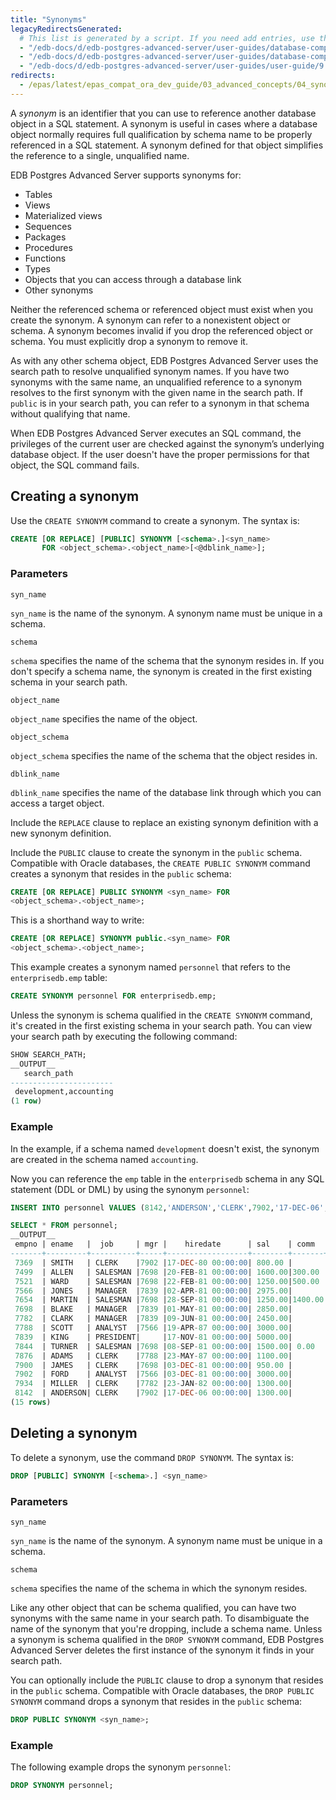 ```yaml
---
title: "Synonyms"
legacyRedirectsGenerated:
  # This list is generated by a script. If you need add entries, use the `legacyRedirects` key.
  - "/edb-docs/d/edb-postgres-advanced-server/user-guides/database-compatibility-for-oracle-developers-guide/9.6/Database_Compatibility_for_Oracle_Developers_Guide_v9.6.1.021.html"
  - "/edb-docs/d/edb-postgres-advanced-server/user-guides/database-compatibility-for-oracle-developers-guide/9.5/Database_Compatibility_for_Oracle_Developers_Guide.1.021.html"
  - "/edb-docs/d/edb-postgres-advanced-server/user-guides/user-guide/9.5/EDB_Postgres_Enterprise_Guide.1.035.html"
redirects:
  - /epas/latest/epas_compat_ora_dev_guide/03_advanced_concepts/04_synonyms/ #generated for docs/epas/reorg-role-use-case-mode
---
```


<div id="synonyms" class="registered_link"></div>

A *synonym* is an identifier that you can use to reference another database object in a SQL statement. A synonym is useful in cases where a database object normally requires full qualification by schema name to be properly referenced in a SQL statement. A synonym defined for that object simplifies the reference to a single, unqualified name.

EDB Postgres Advanced Server supports synonyms for:

-   Tables
-   Views
-   Materialized views
-   Sequences
-   Packages
-   Procedures
-   Functions
-   Types
-   Objects that you can access through a database link
-   Other synonyms

Neither the referenced schema or referenced object must exist when you create the synonym. A synonym can refer to a nonexistent object or schema. A synonym becomes invalid if you drop the referenced object or schema. You must explicitly drop a synonym to remove it.

As with any other schema object, EDB Postgres Advanced Server uses the search path to resolve unqualified synonym names. If you have two synonyms with the same name, an unqualified reference to a synonym resolves to the first synonym with the given name in the search path. If `public` is in your search path, you can refer to a synonym in that schema without qualifying that name.

When EDB Postgres Advanced Server executes an SQL command, the privileges of the current user are checked against the synonym’s underlying database object. If the user doesn't have the proper permissions for that object, the SQL command fails.

## Creating a synonym

Use the `CREATE SYNONYM` command to create a synonym. The syntax is:

```sql
CREATE [OR REPLACE] [PUBLIC] SYNONYM [<schema>.]<syn_name>
       FOR <object_schema>.<object_name>[<@dblink_name>];
```

### Parameters

`syn_name`

`syn_name` is the name of the synonym. A synonym name must be unique in a schema.

`schema`

`schema` specifies the name of the schema that the synonym resides in. If you don't specify a schema name, the synonym is created in the first existing schema in your search path.

`object_name`

`object_name` specifies the name of the object.

`object_schema`

`object_schema` specifies the name of the schema that the object resides in.

`dblink_name`

`dblink_name` specifies the name of the database link through which you can access a target object.

Include the `REPLACE` clause to replace an existing synonym definition with a new synonym definition.

Include the `PUBLIC` clause to create the synonym in the `public` schema. Compatible with Oracle databases, the `CREATE PUBLIC SYNONYM` command creates a synonym that resides in the `public` schema:

```sql
CREATE [OR REPLACE] PUBLIC SYNONYM <syn_name> FOR
<object_schema>.<object_name>;
```

This is a shorthand way to write:

```sql
CREATE [OR REPLACE] SYNONYM public.<syn_name> FOR
<object_schema>.<object_name>;
```

This example creates a synonym named `personnel` that refers to the `enterprisedb.emp` table:

```sql
CREATE SYNONYM personnel FOR enterprisedb.emp;
```

Unless the synonym is schema qualified in the `CREATE SYNONYM` command, it's created in the first existing schema in your search path. You can view your search path by executing the following command:

```sql
SHOW SEARCH_PATH;
__OUTPUT__
   search_path
-----------------------
 development,accounting
(1 row)
```
### Example

In the example, if a schema named `development` doesn't exist, the synonym are created in the schema named `accounting`.

Now you can reference the `emp` table in the `enterprisedb` schema in any SQL statement (DDL or DML) by using the synonym `personnel`:

```sql
INSERT INTO personnel VALUES (8142,'ANDERSON','CLERK',7902,'17-DEC-06',1300,NULL,20);

SELECT * FROM personnel;
__OUTPUT__
 empno | ename   |  job     | mgr |    hiredate      | sal    | comm  |deptno
-------+---------+----------+-----+------------------+--------+-------+------
 7369  | SMITH   | CLERK    |7902 |17-DEC-80 00:00:00| 800.00 |       |  20
 7499  | ALLEN   | SALESMAN |7698 |20-FEB-81 00:00:00| 1600.00|300.00 |  30
 7521  | WARD    | SALESMAN |7698 |22-FEB-81 00:00:00| 1250.00|500.00 |  30
 7566  | JONES   | MANAGER  |7839 |02-APR-81 00:00:00| 2975.00|       |  20
 7654  | MARTIN  | SALESMAN |7698 |28-SEP-81 00:00:00| 1250.00|1400.00|  30
 7698  | BLAKE   | MANAGER  |7839 |01-MAY-81 00:00:00| 2850.00|       |  30
 7782  | CLARK   | MANAGER  |7839 |09-JUN-81 00:00:00| 2450.00|       |  10
 7788  | SCOTT   | ANALYST  |7566 |19-APR-87 00:00:00| 3000.00|       |  20
 7839  | KING    | PRESIDENT|     |17-NOV-81 00:00:00| 5000.00|       |  10
 7844  | TURNER  | SALESMAN |7698 |08-SEP-81 00:00:00| 1500.00| 0.00  |  30
 7876  | ADAMS   | CLERK    |7788 |23-MAY-87 00:00:00| 1100.00|       |  20
 7900  | JAMES   | CLERK    |7698 |03-DEC-81 00:00:00| 950.00 |       |  30
 7902  | FORD    | ANALYST  |7566 |03-DEC-81 00:00:00| 3000.00|       |  20
 7934  | MILLER  | CLERK    |7782 |23-JAN-82 00:00:00| 1300.00|       |  10
 8142  | ANDERSON| CLERK    |7902 |17-DEC-06 00:00:00| 1300.00|       |  20
(15 rows)
```

## Deleting a synonym

To delete a synonym, use the command `DROP SYNONYM`. The syntax is:

```sql
DROP [PUBLIC] SYNONYM [<schema>.] <syn_name>
```

### Parameters

`syn_name`

`syn_name` is the name of the synonym. A synonym name must be unique in a schema.

`schema`

`schema` specifies the name of the schema in which the synonym resides.

Like any other object that can be schema qualified, you can have two synonyms with the same name in your search path. To disambiguate the name of the synonym that you're dropping, include a schema name. Unless a synonym is schema qualified in the `DROP SYNONYM` command, EDB Postgres Advanced Server deletes the first instance of the synonym it finds in your search path.

You can optionally include the `PUBLIC` clause to drop a synonym that resides in the `public` schema. Compatible with Oracle databases, the `DROP PUBLIC SYNONYM` command drops a synonym that resides in the `public` schema:

```sql
DROP PUBLIC SYNONYM <syn_name>;
```
### Example

The following example drops the synonym `personnel`:

```sql
DROP SYNONYM personnel;
```
